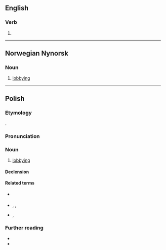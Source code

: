 ==English==

===Verb===
{{head|en|verb form}}

# {{present participle of|en|lob|nocat=1}}

----

==Norwegian Nynorsk==

===Noun===
{{nn-noun-f3}}

# {{lb|nn|political|colloquial}} [[lobbying]]
#: {{syn|nn|lobbyverksemd}}

----

==Polish==
{{wp|lang=pl}}

===Etymology===
{{bor+|pl|en|lobbying}}.

===Pronunciation===
{{pl-p|a=LL-Q809 (pol)-Olaf-lobbing.wav}}

===Noun===
{{pl-noun|m-in}}

# {{lb|pl|politics}} [[lobbying]]

====Declension====
{{pl-decl-noun-m-in|tantum=s}}

====Related terms====
* {{q|verb}} {{l|pl|lobbować}}
* {{q|nouns}} {{l|pl|lobby}}, {{l|pl|lobbista}}, {{l|pl|lobbysta}}
* {{q|adjectives}} {{l|pl|lobbistyczny}}, {{l|pl|lobbystyczny}}

===Further reading===
* {{R:pl:WSJP}}
* {{R:pl:PWN}}